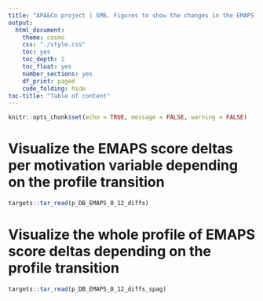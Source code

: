 ```yaml
---
title: "APA&Co project | SM8. Figures to show the changes in the EMAPS scores associated to the different scnearii of change in the motivational profile between 0 and 12 months after the CR program"
output: 
  html_document:
    theme: cosmo
    css: "./style.css"
    toc: yes
    toc_depth: 2
    toc_float: yes
    number_sections: yes
    df_print: paged
    code_folding: hide
toc-title: "Table of content"
---
```


```r
knitr::opts_chunk$set(echo = TRUE, message = FALSE, warning = FALSE)
```

# Visualize the EMAPS score deltas per motivation variable depending on the profile transition
```r
targets::tar_read(p_DB_EMAPS_0_12_diffs)
```

# Visualize the whole profile of EMAPS score deltas depending on the profile transition
```r
targets::tar_read(p_DB_EMAPS_0_12_diffs_spag)
```

